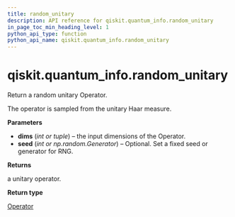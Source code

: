 ```yaml
---
title: random_unitary
description: API reference for qiskit.quantum_info.random_unitary
in_page_toc_min_heading_level: 1
python_api_type: function
python_api_name: qiskit.quantum_info.random_unitary
---
```


<span id="qiskit-quantum-info-random-unitary" />

# qiskit.quantum\_info.random\_unitary

<Function id="qiskit.quantum_info.random_unitary" github="https://github.com/qiskit/qiskit/tree/stable/0.24/qiskit/quantum_info/operators/random.py" signature="random_unitary(dims, seed=None)">
  Return a random unitary Operator.

  The operator is sampled from the unitary Haar measure.

  **Parameters**

  *   **dims** (*int or tuple*) – the input dimensions of the Operator.
  *   **seed** (*int or np.random.Generator*) – Optional. Set a fixed seed or generator for RNG.

  **Returns**

  a unitary operator.

  **Return type**

  [Operator](qiskit.quantum_info.Operator "qiskit.quantum_info.Operator")
</Function>

